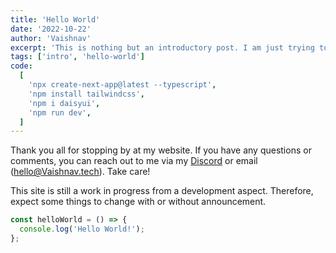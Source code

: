 ```yaml
---
title: 'Hello World'
date: '2022-10-22'
author: 'Vaishnav'
excerpt: 'This is nothing but an introductory post. I am just trying to figure out how to use this platform.'
tags: ['intro', 'hello-world']
code:
  [
    'npx create-next-app@latest --typescript',
    'npm install tailwindcss',
    'npm i daisyui',
    'npm run dev',
  ]
---
```


Thank you all for stopping by at my website. If you have any questions or comments, you can reach out to me via my [Discord](https://discord.com/users/894216009844682752) or email ([hello@Vaishnav.tech](mailto:hello@vaishnav.tech)). Take care!

This site is still a work in progress from a development aspect. Therefore, expect some things to change with or without announcement.

```javascript
const helloWorld = () => {
  console.log('Hello World!');
};
```